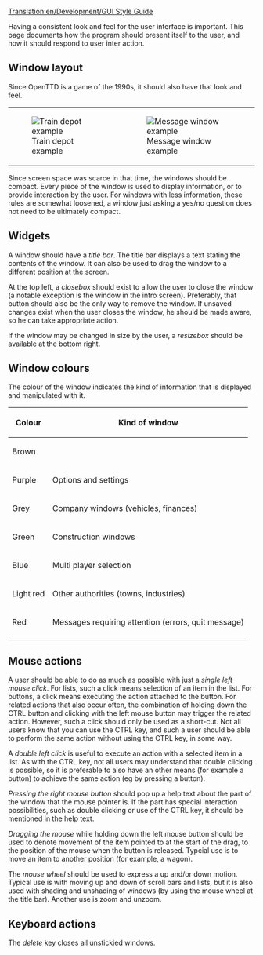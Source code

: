 [[Translation:en/Development/GUI Style Guide]]
{{en/Incomplete}}

Having a consistent look and feel for the user interface is important.
This page documents how the program should present itself to the user, and how it should respond to user inter action.

== Window layout ==
Since OpenTTD is a game of the 1990s, it should also have that look and feel.

{|
| [[File:en/Development/Train depot example.png|frame|Train depot example]] || [[File:en/Development/Manufacturer offer.png|frame|Message window example]]
|}

Since screen space was scarce in that time, the windows should be compact. Every piece of the window is used to display information, or to provide
interaction by the user. For windows with less information, these rules are somewhat loosened, a window just asking a yes/no question does not need to be ultimately compact.

== Widgets ==
A window should have a ''title bar''. The title bar displays a text stating the contents of the window. It can also be used to drag the window to a different position at the screen.

At the top left, a ''closebox'' should exist to allow the user to close the window (a notable exception is the window in the intro screen). Preferably, that button should also be the only way to remove the window. If unsaved changes exist when the user closes the window, he should be made aware, so he can take appropriate action.

If the window may be changed in size by the user, a ''resizebox'' should be available at the bottom right.

{{en/Todo|shading button, sticky button, grf debug button, panels, buttons}}

== Window colours ==
The colour of the window indicates the kind of information that is displayed and manipulated with it.

{| class="wikitable" border="1"
|-
! Colour    !! Kind of window
|-
| Brown     ||
|-
| Purple    || Options and settings
|-
| Grey      || Company windows (vehicles, finances)
|-
| Green     || Construction windows
|-
| Blue      || Multi player selection
|-
| Light red || Other authorities (towns, industries)
|-
| Red       || Messages requiring attention (errors, quit message)
|-
|}

== Mouse actions ==
A user should be able to do as much as possible with just a ''single left mouse click''. For lists, such a click means selection of an item in the
list. For buttons, a click means executing the action attached to the button. For related actions that also occur often, the combination of holding down the CTRL button and clicking with the left mouse button may trigger the related action.
However, such a click should only be used as a short-cut. Not all users know that you can use the CTRL key, and such a user should be able to perform the same action without using the CTRL key, in some way.

A ''double left click'' is useful to execute an action with a selected item in a list. As with the CTRL key, not all users may understand that double clicking is possible, so it is preferable to also have an other means (for example a button) to achieve the same action (eg by pressing a button).

''Pressing the right mouse button'' should pop up a help text about the part of the window that the mouse pointer is. If the part has special interaction possibilities, such as double clicking or use of the CTRL key, it should be mentioned in the help text.

''Dragging the mouse'' while holding down the left mouse button should be used to denote movement of the item pointed to at the start of the drag, to the position of the mouse when the button is released. Typcial use is to move an item to another position (for example, a wagon).

The ''mouse wheel'' should be used to express a up and/or down motion. Typical use is with moving up and down of scroll bars and lists, but it is also used with shading and unshading of windows (by using the mouse wheel at the title bar).
Another use is zoom and unzoom.

== Keyboard actions ==
The ''delete'' key closes all unstickied windows.